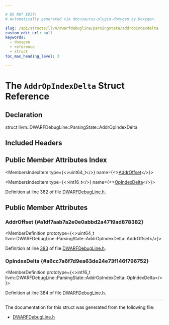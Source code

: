 ```yaml
---

# DO NOT EDIT!
# Automatically generated via docusaurus-plugin-doxygen by Doxygen.

slug: /api/structs/llvm/dwarfdebugline/parsingstate/addropindexdelta
custom_edit_url: null
keywords:
  - doxygen
  - reference
  - struct
toc_max_heading_level: 3

---
```





# The `AddrOpIndexDelta` Struct Reference

<DoxygenPage pluginConfig={pluginConfig}>



## Declaration

<CodeBlock>struct llvm::DWARFDebugLine::ParsingState::AddrOpIndexDelta</CodeBlock>

## Included Headers

<IncludesList>
<IncludesListItem
  filePath="llvm/DebugInfo/DWARF/DWARFDebugLine.h"
  permalink="/docs/api/files/include/include/llvm/include/llvm/debuginfo/include/llvm/debuginfo/dwarf/dwarfdebugline-h"
  isLocal="true" />
</IncludesList>

## Public Member Attributes Index

<MembersIndex>

<MembersIndexItem
  type={<>uint64&#95;t</>}
  name={<><a href="#a1df7aab7a2e0e0abbd2a4719ad878382">AddrOffset</a></>}>
</MembersIndexItem>

<MembersIndexItem
  type={<>int16&#95;t</>}
  name={<><a href="#a6cc7a6f7d9ea63de24e73f146f796752">OpIndexDelta</a></>}>
</MembersIndexItem>

</MembersIndex>


Definition at line 382 of file <a href="/docs/api/files/include/include/llvm/include/llvm/debuginfo/include/llvm/debuginfo/dwarf/dwarfdebugline-h">DWARFDebugLine.h</a>.

<SectionDefinition>

## Public Member Attributes

### AddrOffset {#a1df7aab7a2e0e0abbd2a4719ad878382}

<MemberDefinition
  prototype={<>uint64&#95;t llvm::DWARFDebugLine::ParsingState::AddrOpIndexDelta::AddrOffset</>}>

Definition at line <a href="/docs/api/files/include/include/llvm/include/llvm/debuginfo/include/llvm/debuginfo/dwarf/dwarfdebugline-h/#l00383">383</a> of file <a href="/docs/api/files/include/include/llvm/include/llvm/debuginfo/include/llvm/debuginfo/dwarf/dwarfdebugline-h">DWARFDebugLine.h</a>.
</MemberDefinition>

### OpIndexDelta {#a6cc7a6f7d9ea63de24e73f146f796752}

<MemberDefinition
  prototype={<>int16&#95;t llvm::DWARFDebugLine::ParsingState::AddrOpIndexDelta::OpIndexDelta</>}>

Definition at line <a href="/docs/api/files/include/include/llvm/include/llvm/debuginfo/include/llvm/debuginfo/dwarf/dwarfdebugline-h/#l00384">384</a> of file <a href="/docs/api/files/include/include/llvm/include/llvm/debuginfo/include/llvm/debuginfo/dwarf/dwarfdebugline-h">DWARFDebugLine.h</a>.
</MemberDefinition>

</SectionDefinition>

<hr/>

The documentation for this struct was generated from the following file:

<ul>
<li><a href="/docs/api/files/include/include/llvm/include/llvm/debuginfo/include/llvm/debuginfo/dwarf/dwarfdebugline-h">DWARFDebugLine.h</a></li>
</ul>

</DoxygenPage>
